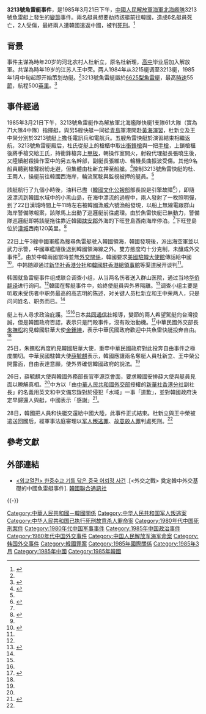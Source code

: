 '''3213號魚雷艇事件'''，是1985年3月21日下午，[[中國人民解放軍海軍|中國人民解放軍海軍]][[北海艦隊|北海艦隊]]3213號魚雷艇上發生的[[變節|變節]]事件。兩名艇員想要劫持該艇前往韓國，造成6名艇員死亡，2人受傷，最終兩人遭韓國遣返中國，被判[[死刑|死刑]]。<ref name="新浪網">{{Cite web|title=揭秘我國海軍某艦叛逃事件始末|url=http://books.sina.com/bg/funny/historystory/20140116/180448732.html|accessdate=|author=新浪博客|date=|format=|publisher=新浪網|language=|dead-url=yes|access-date=2016-01-25|archive-url=https://web.archive.org/web/20160130151049/http://books.sina.com/bg/funny/historystory/20140116/180448732.html|archive-date=2016-01-30}}</ref>

==背景==
事件主谋為時年20岁的河北农村人杜新立，原名杜新理，[[高中|高中]]毕业后加入解放軍。共谋為時年19岁的江苏人王中荣。两人1984年从3215艇调至3213艇，1985年1月中旬起即开始策划劫艇。<ref name="环球军事网"/>3213號魚雷艇屬於[[6625型魚雷艇|6625型魚雷艇]]，最高[[時速|時速]]55[[節_(單位)|節]]，航程500[[英里|英里]]。<ref>{{Cite web | url=https://news.google.com/newspapers?nid=1320&dat=19850324&id=36MRAAAAIBAJ&sjid=lekDAAAAIBAJ&pg=7019,3170830&hl=en | title=Chinese gunboat with 6 dead found adrift | date=1985-03-24 | work=Associated Press | accessdate=2016-01-25 | archive-date=2017-03-08 | archive-url=https://web.archive.org/web/20170308094515/https://news.google.com/newspapers?nid=1320&dat=19850324&id=36MRAAAAIBAJ&sjid=lekDAAAAIBAJ&pg=7019,3170830&hl=en | dead-url=no }}</ref>

==事件經過==
1985年3月21日下午，3213號魚雷艇作為解放軍北海艦隊快艇1支隊61大隊（實為71大隊4中隊）指揮艇，與另5艘快艇一同從[[青島|青島]]軍港開赴[[黃海|黃海]][[軍事演習|演習]]，杜新立及王中榮分別於3213號艇上擔任電訊兵和電航兵。五艘魚雷快艇於演習結束相繼返航，3213號魚雷艇殿后，杜氏從艇上的槍櫃中取出[[衝鋒槍|衝鋒槍]]與一把[[手槍|手槍]]，上鎖槍櫃後將手槍交給王氏，持衝鋒槍奔上[[甲板|甲板]]，朝操作室開火，射殺代理艇長張曉生後，又陸續射殺操作室中的另五名幹部，副艇長張維功、輪機長曲振波受傷。其他9名船員聽到槍聲紛紛走避，但集體由杜新立押至船艙。<ref name="环球军事网">{{Cite web|title=中国唯一武力威慑外国事件:差点连美一起打(2)|url=http://www.armystar.com/junshilishi/2014_10/20181_2.html|accessdate=|author=华英豪|date=2014-10-24|format=|work=二手军事|publisher=环球军事网|language=|archiveurl=https://web.archive.org/web/20160203112602/http://www.armystar.com/junshilishi/2014_10/20181_2.html|archivedate=2016-02-03|deadurl=yes}}</ref>控制3213號魚雷快艇的杜、王兩人，操艇前往韓國西海岸，輪流駕駛與監視被押的艇員。<ref name="环球军事网"/>

該艇航行了九個小時後，油料已盡（[[大韓民國文化體育觀光部|韓國文化公報部]]部長說是引擎故障<ref>{{Cite news | url=http://www.nytimes.com/1985/03/24/world/koreans-hold-chinese-boat-on-which-6-died.html | title=KOREANS HOLD CHINESE BOAT ON WHICH 6 DIED | author=CLYDE HABERMAN | date=1985-03-24 | publisher=[[紐約時報|紐約時報]] | access-date=2016-01-25 | archive-url=https://web.archive.org/web/20160131122953/http://www.nytimes.com/1985/03/24/world/koreans-hold-chinese-boat-on-which-6-died.html | archive-date=2016-01-31 | dead-url=no }}</ref>），即隨波漂流到韓國水域中的小黑山島，在海中漂流的過程中，兩人發射了一枚照明彈，到了22日漢城時間上午11時左右被韓國漁威六號漁船發現，以船上無線電跟群山海岸警備隊報案，該隊馬上出動了巡邏艇前往處理。由於魚雷快艇已無動力，警備隊巡邏艇即將該艇拖往靠近韓國[[扶安郡|扶安郡]]外海的下旺登島西南海岸停泊。<ref name="环球军事网"/>下旺登島位於[[漢城|漢城]]西南120英里。<ref name="華盛頓郵報">{{Cite news |url=https://www.washingtonpost.com/archive/politics/1985/03/24/s-korea-stops-chinese-search-for-boat/2d1f2fef-777b-4a7c-9caf-de84324613d2/ |title=S. Korea Stops Chinese Search for Boat |author=John Burgess |date=1985-03-24 |publisher=[[華盛頓郵報|華盛頓郵報]] |access-date=2016-01-25 |archive-url=https://web.archive.org/web/20160201151555/https://www.washingtonpost.com/archive/politics/1985/03/24/s-korea-stops-chinese-search-for-boat/2d1f2fef-777b-4a7c-9caf-de84324613d2/ |archive-date=2016-02-01 |dead-url=no }}</ref>

22日上午3艘中國軍艦為搜尋魚雷艇驶入韓國領海，韓國發現後，派出海空軍並以武力示警，中國軍艦隨後退到韓國領海線之外。雙方態度均十分克制，未釀成外交事件<ref name="环球军事网"/>。由於中韓兩國當時並無[[外交關係|外交關係]]，韓國要求[[美國駐韓大使館|美國駐韓大使館]]傳話給中國<ref name="nyt">{{Cite news |url=http://www.nytimes.com/1985/03/23/world/mutiny-is-reported-on-a-chinese-ship-off-korea.html |title=MUTINY IS REPORTED ON A CHINESE SHIP OFF KOREA |author=SUSAN CHIRA |date=1985-03-23 |publisher=[[紐約時報|紐約時報]] |access-date=2016-01-25 |archive-url=https://web.archive.org/web/20160131165658/http://www.nytimes.com/1985/03/23/world/mutiny-is-reported-on-a-chinese-ship-off-korea.html |archive-date=2016-01-31 |dead-url=no }}</ref>。中韩随即通过[[新華通訊社香港分社|新华社香港分社]]和[[韓國駐香港總領事館|韓國駐香港總領事館]]等渠道展开谈判<ref name="环球军事网"/>。

韩国就鱼雷艇事件组成联合调查小组，从当两名伤者送入群山医院，通过当地[[华侨|华侨]][[翻译|翻译]]进行询问。<ref name="环球军事网"/>韓國在奪艇事件中，始終使艇員與外界隔離。<ref name="光華雜誌">{{cite magazine
| url = https://www.taiwanpanorama.com.tw/tw/Articles/Details?Guid=33162834-e0d5-4fbd-b601-d534b0f130d0&CatId=11
| title = 中共魚雷快艇事件經過
| date = 1985年5月
| magazine = 台灣光華雜誌
| publisher = 中華民國外交部
| access-date = 2021-01-06
| archive-date = 2021-01-07
| archive-url = https://web.archive.org/web/20210107103140/https://www.taiwanpanorama.com.tw/tw/Articles/Details?Guid=33162834-e0d5-4fbd-b601-d534b0f130d0&CatId=11
| dead-url = no
}}</ref>调查小组主要是听取未受伤者中职务最高的高志明的陈述，对关键人员杜新立和王中荣两人，只是问问姓名、职务而已。<ref name="环球军事网"/>{{Additional citation needed|date=1月 2021}}

艇上有人尋求政治庇護。<ref name="nyt"/><ref name="華盛頓郵報"/>日本[[共同通信社|共同通信社]]報導，變節的兩人希望駕艇向台灣投誠，但是韓國政府否認，表示只是鬥毆事件，沒有政治動機。<ref>{{cite news
| url = https://www.latimes.com/archives/la-xpm-1985-03-24-mn-30130-story.html
| title = S. Korea Seizes Chinese Torpedo Boat, Protests Intrusion
| date = 1985-03-24
| newspaper = 《[[洛杉磯時報|洛杉磯時報]]》
| accessdate = 2021-01-06
| archive-date = 2021-01-07
| archive-url = https://web.archive.org/web/20210107184149/https://www.latimes.com/archives/la-xpm-1985-03-24-mn-30130-story.html
| dead-url = no
}}</ref>中華民國外交部長[[朱撫松|朱撫松]]約見韓國駐華大使[[金鍾坤|金鍾坤]]，表示中華民國政府歡迎中共魚雷快艇投奔自由。<ref name="光華雜誌"/>

25日，朱撫松再度約見韓國駐華大使，重申中華民國政府對此投奔自由事件之極度關切。中華民國駐韓大使[[薛毓麒|薛毓麒]]表示，韓國應讓兩名奪艇人員杜新立、王中榮公開露面，自由表達意願，使外界確信韓國政府的說法。<ref name="光華雜誌"/>

26日，薛毓麒大使與韓國外務部長官李源京會面，要求韓國安排薛大使與艇員見面以瞭解真相。<ref name="光華雜誌"/>中方以「由[[中華人民共和國外交部|中華人民共和國外交部]]授權的[[新華社香港分社|新華社香港分社]]副社長」的名義用英文和中文備忘錄對於侵犯「水域」一事「道歉」，並對韓國政府決定早歸還人與艇，中國表示「感謝」<ref>{{Cite thesis |degree=碩士 |author=金鉉玉 |title=韓國與中國大陸經濟貿易關係發展之研究 |url=http://nccur.lib.nccu.edu.tw/bitstream/140.119/34487/6/25202406.pdf |format=PDF |page=21 |chapter=第二章、韓國與中國大陸關係正常化的背景與發展 |access-date=2016-01-25 |archive-url=https://web.archive.org/web/20160201002631/http://nccur.lib.nccu.edu.tw/bitstream/140.119/34487/6/25202406.pdf |archive-date=2016-02-01 |dead-url=no }}</ref>。

28日，韓國把人員和快艇交還給中國大陸，此事件正式結束。杜新立與王中榮被遣送回國后，經軍事法庭審理以[[军人叛逃罪|军人叛逃罪]]、[[故意殺人罪|故意殺人罪]]判處死刑。<ref name="新浪網"/>

== 參考文獻 ==
{{Reflist|30em}}

==外部連結==
* [https://www.yna.co.kr/view/AKR20120226058800043 <외교열전> 한중수교 기틀 닦은 중국 어뢰정 사건] {{Wayback|url=https://www.yna.co.kr/view/AKR20120226058800043 |date=20210628093616 }}.[<外交之戰> 奠定韓中外交基礎的中國魚雷艇事件]. [[韓國聯合通訊社|韓國聯合通訊社]]

{{-}}
{{中国人民解放军海军}}

[[Category:中華人民共和國－韓國關係|Category:中華人民共和國－韓國關係]]
[[Category:中华人民共和国军人叛逃案|Category:中华人民共和国军人叛逃案]]
[[Category:中华人民共和国已执行死刑故意杀人罪命案|Category:中华人民共和国已执行死刑故意杀人罪命案]]
[[Category:1980年代中国死刑案件|Category:1980年代中国死刑案件]]
[[Category:1980年代中国军事事件|Category:1980年代中国军事事件]]
[[Category:1985年中国政治事件|Category:1985年中国政治事件]]
[[Category:1980年代中国外交事件|Category:1980年代中国外交事件]]
[[Category:中国人民解放军海军命案|Category:中国人民解放军海军命案]]
[[Category:韩国外交事件|Category:韩国外交事件]]
[[Category:韓國罪案|Category:韓國罪案]]
[[Category:1985年國際關係|Category:1985年國際關係]]
[[Category:1985年3月|Category:1985年3月]]
[[Category:1985年中國|Category:1985年中國]]
[[Category:1985年韓國|Category:1985年韓國]]